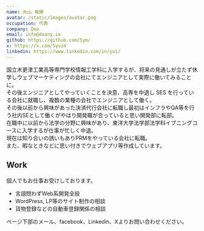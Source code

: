```yaml
---
name: 丸山 竜輝
avatar: /static/images/avatar.png
occupation: 代表
company: Doa
email: info@doany.io
github: https://github.com/5ym/
x: https://x.com/5yuim
linkedin: https://www.linkedin.com/in/yui/
---
```


国立木更津工業高等専門学校情報工学科に入学するが、将来の見通しが立たず休学しウェブマーケティングの会社にてエンジニアとして実際に働いてみることに。  
その後エンジニアとしてやっていくことを決意、高専を中退し SES を行っている会社に就職し、複数の業種の会社でエンジニアとして働く。  
その後以前から興味があった決済代行会社に転職し最初はインフラやQA等を行う社内SEとして働くがやはり開発職が合っていると思い開発部に転部。  
在職中に以前から法学の分野に興味があり、東洋大学法学部法学科イブニングコースに入学するが仕事が忙しく中退。  
現在は知り合いの誘いもありPRMをやっている会社に転職。  
また、暇なときなどに思い付きでウェブアプリ等作成しています。

## Work

個人でもお仕事お受けしております。

- 言語問わずWeb系開発全般
- WordPress, LP等のサイト制作の相談
- 貨物登録などの自動車登録関係の相談

ページ下部のメール、facebook、Linkedin、Xよりお問い合わせください。
